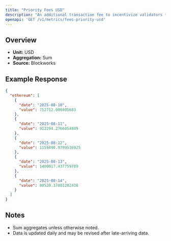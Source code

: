 ```yaml
---
title: "Priority Fees USD"
description: "An additional transaction fee to incentivize validators to prioritize and execute transactions."
openapi: 'GET /v1/metrics/fees-priority-usd'
---
```


## Overview

- **Unit:** USD
- **Aggregation:** Sum
- **Source:** Blockworks

## Example Response

```json
{
  "ethereum": [
    {
      "date": "2025-08-10",
      "value": 752712.000405683
    },
    {
      "date": "2025-08-11",
      "value": 912294.2766054849
    },
    {
      "date": "2025-08-12",
      "value": 1159490.9799536925
    },
    {
      "date": "2025-08-13",
      "value": 1400017.437759789
    },
    {
      "date": "2025-08-14",
      "value": 80520.37801202438
    }
  ]
}
```

## Notes
- Sum aggregates unless otherwise noted.
- Data is updated daily and may be revised after late-arriving data.
